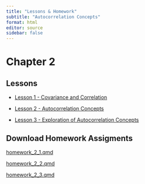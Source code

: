 ```yaml
---
title: "Lessons & Homework"
subtitle: "Autocorrelation Concepts"
format: html
editor: source
sidebar: false
---
```


# Chapter 2

::: {.callout-tip icon="false"}
## Lessons

-   [Lesson 1 - Covariance and Correlation](chapter_2_lesson_1.html)

-   [Lesson 2 - Autocorrelation Concepts](chapter_2_lesson_2.html)

-   [Lesson 3 - Exploration of Autocorrelation Concepts](chapter_2_lesson_3.html)
:::

::: {.callout-note icon="false"}
## Download Homework Assigments

<!-- ## need to update href link to correct files when we get them -->

<a href="/homework/homework_2_1.qmd" download="homework_2_1.qmd"> homework_2_1.qmd </a>

<a href="/homework/homework_2_2.qmd" download="homework_2_2.qmd"> homework_2_2.qmd </a>

<a href="/homework/homework_2_3.qmd" download="homework_2_3.qmd"> homework_2_3.qmd </a>
:::
